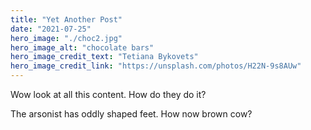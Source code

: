 ```yaml
---
title: "Yet Another Post"
date: "2021-07-25"
hero_image: "./choc2.jpg"
hero_image_alt: "chocolate bars"
hero_image_credit_text: "Tetiana Bykovets"
hero_image_credit_link: "https://unsplash.com/photos/H22N-9s8AUw"
---
```

Wow look at all this content. How do they do it?

The arsonist has oddly shaped feet.  How now brown cow?